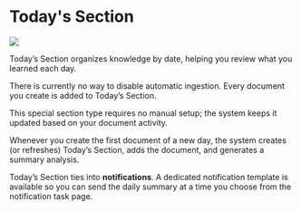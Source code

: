 
# Today's Section

![](https://qingyon-revornix-public.oss-cn-beijing.aliyuncs.com/images/20251019123635892.png)

Today’s Section organizes knowledge by date, helping you review what you learned each day.

<Callout>
	There is currently no way to disable automatic ingestion. Every document you create is added to Today’s Section.
</Callout>

This special section type requires no manual setup; the system keeps it updated based on your document activity.

Whenever you create the first document of a new day, the system creates (or refreshes) Today’s Section, adds the document, and generates a summary analysis.

Today’s Section ties into **notifications**. A dedicated notification template is available so you can send the daily summary at a time you choose from the notification task page.
